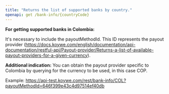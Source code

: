 ```yaml
---
title: "Returns the list of supported banks by country."
openapi: get /bank-info/{countryCode}
---
```


<Info color="blue">

**For getting supported banks in Colombia:**

It's necessary to include the payoutMethodId. This ID represents the payout provider (https://docs.koywe.com/english/documentation/api-documentation/restful-api/Payout-provider/Returns-a-list-of-available-payout-providers-for-a-given-currency).

**Additional indication:** You can obtain the payout provider specific to Colombia by querying for the currency to be used, in this case COP.

Example: https://api-test.koywe.com/rest/bank-info/COL?payoutMethodId=646f399e43c4d97514ef40db

</Info>
